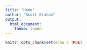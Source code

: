 ```yaml
---
title: "Home"
author: "Scott Graham"
output:
  html_document:
    theme: lumen
---
```


```r
knitr::opts_chunk$set(echo = TRUE)
```